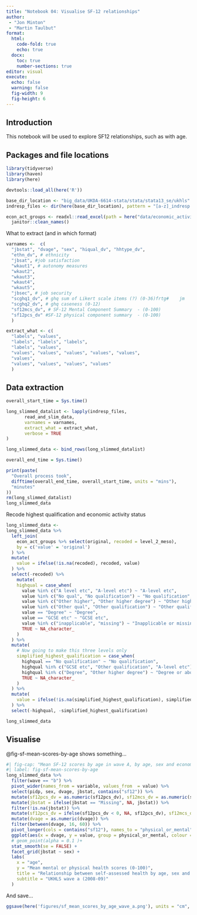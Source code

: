 ```yaml
---
title: "Notebook 04: Visualise SF-12 relationships"
author: 
 - "Jon Minton"
 - "Martin Taulbut"
format: 
  html:
    code-fold: true
    echo: true
  docx: 
    toc: true
    number-sections: true
editor: visual
execute: 
  echo: false
  warning: false
  fig-width: 9
  fig-height: 6
---
```


## Introduction

This notebook will be used to explore SF12 relationships, such as with age.

## Packages and file locations

```r

library(tidyverse)
library(haven)
library(here)

devtools::load_all(here('R'))
```

```r
base_dir_location <- "big_data/UKDA-6614-stata/stata/stata13_se/ukhls"
indresp_files <- dir(here(base_dir_location), pattern = "[a-z]_indresp.dta", full.names = TRUE)
```

```r
econ_act_groups <- readxl::read_excel(path = here("data/economic_activities_categories.xlsx"), sheet = 'categories') %>% 
  janitor::clean_names()
```

What to extract (and in which format)

```r
varnames <-  c(
  "jbstat", "dvage", "sex", "hiqual_dv", "hhtype_dv",
  "ethn_dv", # ethnicity
  "jbsat", #job satisfaction
  "wkaut1", # autonomy measures
  "wkaut2", 
  "wkaut3", 
  "wkaut4", 
  "wkaut5", 
  "jbsec", # job security
  "scghq1_dv", # ghq sum of Likert scale items (?) (0-36)frtg#    jm
  "scghq2_dv", # ghq caseness (0-12)
  "sf12mcs_dv", # SF-12 Mental Component Summary  - (0-100)
  "sf12pcs_dv" #SF-12 physical component summary  - (0-100)
  )

extract_what <- c(
  "labels", "values", 
  "labels", "labels", "labels",
  "labels", "values",
  "values", "values", "values", "values", "values",
  "values",
  "values", "values", "values", "values"
  )
```

## Data extraction

```r

overall_start_time = Sys.time()

long_slimmed_datalist <- lapply(indresp_files, 
       read_and_slim_data, 
       varnames = varnames, 
       extract_what = extract_what, 
       verbose = TRUE
)

long_slimmed_data <- bind_rows(long_slimmed_datalist)

overall_end_time = Sys.time()

print(paste(
  "Overall process took",
  difftime(overall_end_time, overall_start_time, units = "mins"),
  "minutes"
))
rm(long_slimmed_datalist)
long_slimmed_data
```

Recode highest qualification and economic activity status

```r
long_slimmed_data <- 
long_slimmed_data %>% 
  left_join(
    econ_act_groups %>% select(original, recoded = level_2_meso), 
    by = c('value' = 'original')
  ) %>% 
  mutate(
    value = ifelse(!is.na(recoded), recoded, value)
  ) %>% 
  select(-recoded) %>% 
    mutate(
    highqual = case_when(
      value %in% c("A level etc", "A-level etc") ~ "A-level etc",
      value %in% c("No qual", "No qualification") ~ "No qualification",
      value %in% c("Other higher", "Other higher degree") ~ "Other higher degree",
      value %in% c("Other qual", "Other qualification") ~ "Other qualification",
      value == "Degree" ~ "Degree",
      value == "GCSE etc" ~ "GCSE etc",
      value %in% c("inapplicable", "missing") ~ "Inapplicable or missing",
      TRUE ~ NA_character_
    )
  ) %>% 
  mutate(
    # Now going to make this three levels only
    simplified_highest_qualification = case_when(
      highqual == "No qualification" ~ "No qualification",
      highqual %in% c("GCSE etc", "Other qualification", "A-level etc") ~ "Intermediate qualifications",
      highqual %in% c("Degree", "Other higher degree") ~ "Degree or above",
      TRUE ~ NA_character_
    )
  ) %>% 
  mutate(
    value = ifelse(!is.na(simplified_highest_qualification), simplified_highest_qualification, value)
  ) %>% 
  select(-highqual, -simplified_highest_qualification)

long_slimmed_data
```

## Visualise

@fig-sf-mean-scores-by-age shows something...

```r
#| fig-cap: "Mean SF-12 scores by age in wave A, by age, sex and economic activity status"
#| label: fig-sf-mean-scores-by-age
long_slimmed_data %>% 
  filter(wave == "b") %>% 
  pivot_wider(names_from = variable, values_from  = value) %>% 
  select(pidp, sex, dvage, jbstat, contains("sf12")) %>% 
  mutate(sf12pcs_dv = as.numeric(sf12pcs_dv), sf12mcs_dv = as.numeric(sf12mcs_dv)) %>% 
  mutate(jbstat = ifelse(jbstat == "Missing", NA, jbstat)) %>% 
  filter(!is.na(jbstat)) %>% 
  mutate(sf12pcs_dv = ifelse(sf12pcs_dv < 0, NA, sf12pcs_dv), sf12mcs_dv = ifelse(sf12mcs_dv < 0, NA, sf12mcs_dv))  %>% 
  mutate(dvage = as.numeric(dvage)) %>% 
  filter(between(dvage, 16, 60)) %>% 
  pivot_longer(cols = contains("sf12"), names_to = "physical_or_mental", values_to = "value") %>% 
  ggplot(aes(x = dvage, y = value, group = physical_or_mental, colour = physical_or_mental)) +
  # geom_point(alpha = 0.1 )+
  stat_smooth(se = FALSE) +
  facet_grid(jbstat ~ sex) +
  labs(
    x = "age",
    y = "Mean mental or physical health scores (0-100)",
    title = "Relationship between self-assessed health by age, sex and economic activity status",
    subtitle = "UKHLS wave a (2008-09)"
  )
```

And save...

```r
ggsave(here('figures/sf_mean_scores_by_age_wave_a.png'), units = "cm", width = 20, height = 15, dpi = 300)
```
